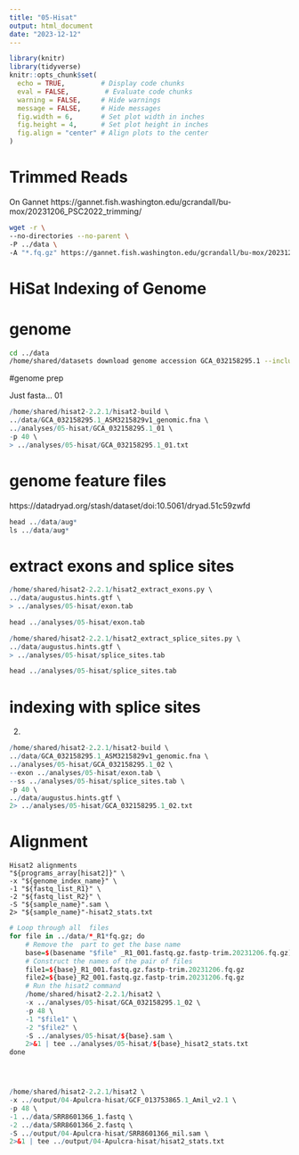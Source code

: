 ```yaml
---
title: "05-Hisat"
output: html_document
date: "2023-12-12"
---
```


```r
library(knitr)
library(tidyverse)
knitr::opts_chunk$set(
  echo = TRUE,         # Display code chunks
  eval = FALSE,         # Evaluate code chunks
  warning = FALSE,     # Hide warnings
  message = FALSE,     # Hide messages
  fig.width = 6,       # Set plot width in inches
  fig.height = 4,      # Set plot height in inches
  fig.align = "center" # Align plots to the center
)
```

# Trimmed Reads

On Gannet
https://gannet.fish.washington.edu/gcrandall/bu-mox/20231206_PSC2022_trimming/

```bash
wget -r \
--no-directories --no-parent \
-P ../data \
-A "*.fq.gz" https://gannet.fish.washington.edu/gcrandall/bu-mox/20231206_PSC2022_trimming/
```



# HiSat Indexing of Genome





# genome

```bash
cd ../data
/home/shared/datasets download genome accession GCA_032158295.1 --include gff3,rna,cds,protein,genome,seq-report
```




#genome prep

Just fasta... 01

```r
/home/shared/hisat2-2.2.1/hisat2-build \
../data/GCA_032158295.1_ASM3215829v1_genomic.fna \
../analyses/05-hisat/GCA_032158295.1_01 \
-p 40 \
> ../analyses/05-hisat/GCA_032158295.1_01.txt

```


# genome feature files

https://datadryad.org/stash/dataset/doi:10.5061/dryad.51c59zwfd


```r
head ../data/aug*
ls ../data/aug*
```


# extract exons and splice sites

```r
/home/shared/hisat2-2.2.1/hisat2_extract_exons.py \
../data/augustus.hints.gtf \
> ../analyses/05-hisat/exon.tab
```

```r
head ../analyses/05-hisat/exon.tab
```



```r
/home/shared/hisat2-2.2.1/hisat2_extract_splice_sites.py \
../data/augustus.hints.gtf \
> ../analyses/05-hisat/splice_sites.tab

```


```r
head ../analyses/05-hisat/splice_sites.tab
```



# indexing with splice sites
(02)




```r
/home/shared/hisat2-2.2.1/hisat2-build \
../data/GCA_032158295.1_ASM3215829v1_genomic.fna \
../analyses/05-hisat/GCA_032158295.1_02 \
--exon ../analyses/05-hisat/exon.tab \
--ss ../analyses/05-hisat/splice_sites.tab \
-p 40 \
../data/augustus.hints.gtf \
2> ../analyses/05-hisat/GCA_032158295.1_02.txt
```






# Alignment

```
Hisat2 alignments
"${programs_array[hisat2]}" \
-x "${genome_index_name}" \
-1 "${fastq_list_R1}" \
-2 "${fastq_list_R2}" \
-S "${sample_name}".sam \
2> "${sample_name}"-hisat2_stats.txt
```

```r

# Loop through all  files
for file in ../data/*_R1*fq.gz; do
    # Remove the  part to get the base name
    base=$(basename "$file" _R1_001.fastq.gz.fastp-trim.20231206.fq.gz)
    # Construct the names of the pair of files
    file1=${base}_R1_001.fastq.gz.fastp-trim.20231206.fq.gz
    file2=${base}_R2_001.fastq.gz.fastp-trim.20231206.fq.gz
    # Run the hisat2 command
    /home/shared/hisat2-2.2.1/hisat2 \
    -x ../analyses/05-hisat/GCA_032158295.1_02 \
    -p 48 \
    -1 "$file1" \
    -2 "$file2" \
    -S ../analyses/05-hisat/${base}.sam \
    2>&1 | tee ../analyses/05-hisat/${base}_hisat2_stats.txt
done




/home/shared/hisat2-2.2.1/hisat2 \
-x ../output/04-Apulcra-hisat/GCF_013753865.1_Amil_v2.1 \
-p 48 \
-1 ../data/SRR8601366_1.fastq \
-2 ../data/SRR8601366_2.fastq \
-S ../output/04-Apulcra-hisat/SRR8601366_mil.sam \
2>&1 | tee ../output/04-Apulcra-hisat/hisat2_stats.txt

```




